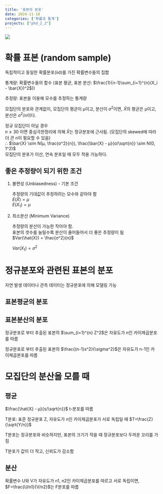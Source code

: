 ```yaml
---
title: '표본의 분포'
date: 2024-11-18
categories: ['확률과 통계']
projects: ["phd_2_2"]
---
```


![](/img/stat-thumb.jpg){.post-thumbnail}

# 확률 표본 (random sample)

독립적이고 동일한 확률분포(iid)를 가진 확률변수들의 집합

통계량: 확률변수들의 함수 (표본 평균, 표본 분산: $\frac{1}{n-1}\sum_{i=1}^{n}(X_i - \bar{X})^2$))

추정량: 표본을 이용해 모수를 추정하는 통계량

모집단의 분포와 관계없이, 모집단의 평균이 μ이고, 분산이 $σ^2$이면, $\bar{X}$의 평균은 μ이고, 분산은 $σ^2/n$이다.

정규 모집단이 아닐 경우  
$n \geq 30$ 이면 중심극한정리에 의해 $\bar{X}$는 정규분포에 근사됨. (모집단의 skewed에 따라 더 큰 n이 필요할 수 있음)  
∴ $\bar{X} \sim N(μ, \frac{σ^2}{n}), \frac{\bar{X} - μ}{σ/\sqrt{n}} \sim N(0, 1^2)$  
모집단의 분포가 이산, 연속 분포일 때 모두 적용 가능하다.

## 좋은 추정량이 되기 위한 조건

1. 불편성 (Unbiasedness) - 기본 조건
   
   추정량의 기대값이 추정하려는 모수와 같아야 함  
   $E(\hat{X}) = μ$  
   $E(X_1) = μ$

2. 최소분산 (Minimum Variance)
   
   추정량의 분산이 가능한 작아야 함.  
   표본의 갯수를 늘릴수록 분산이 줄어들어서 더 좋은 추정량이 됨  
   $Var(\hat{X}) = \frac{σ^2}{n}$

   $Var(X_1) = \sigma^2$

# 정규분포와 관련된 표본의 분포

자연 발생 데이터나 관측 데이터는 정규분포에 의해 모델링 가능

## 표본평균의 분포

## 표본분산의 분포

정규분포로 부터 추출된 표본의 $\sum_{i=1}^{n} Z^2$은 자유도가 n인 카이제곱분포를 따름

정규분포로 부터 추출된 표본의 $\frac{(n-1)s^2}{\sigma^2}$은 자유도가 n-1인 카이제곱분포를 따름

# 모집단의 분산을 모를 때

## 평균

$\frac{\hat{X} - μ}{s/\sqrt{n}}$ t-분포를 따름

T분포: 표준 정규분포 Z, 자유도가 n인 카이제곱분포가 서로 독립일 때 $T=\frac{Z}{\sqrt{Y/n}}$

T분포는 정규분포와 비슷하지만, 표본의 크기가 작을 때 정규분포보다 두꺼운 꼬리를 가짐

T분포가 값이 더 작고, 신뢰도가 감소함

## 분산

확률변수 U와 V가 자유도가 n1, n2인 카이제곱분포를 따르고 서로 독립이면, $F=\frac{U/n1}{V/n2}$는 F분포를 따름
